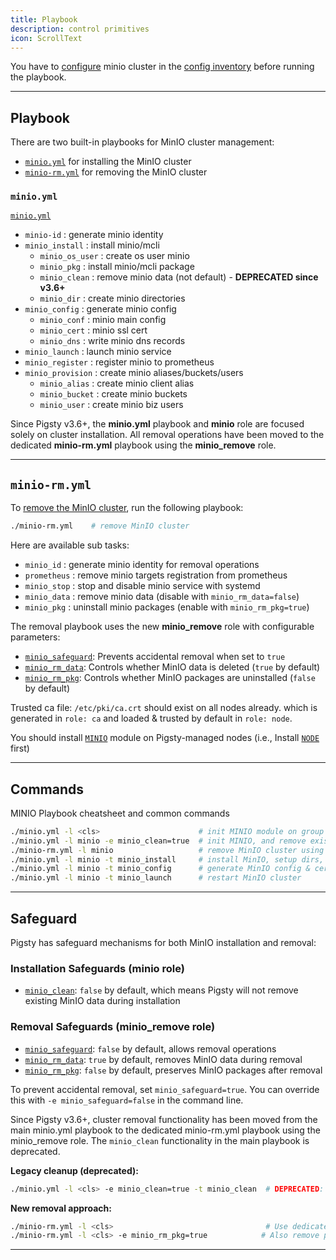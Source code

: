 ```yaml
---
title: Playbook
description: control primitives
icon: ScrollText
---
```


You have to [configure](/minio/config/) minio cluster in the [config inventory](/config/inventory) before running the playbook.

------

## Playbook

There are two built-in playbooks for MinIO cluster management:

- [`minio.yml`](/minio/playbook/#minioyml) for installing the MinIO cluster
- [`minio-rm.yml`](/minio/playbook/#minio-rmyml) for removing the MinIO cluster

### `minio.yml`

[`minio.yml`](https://github.com/pgsty/pigsty/blob/main/minio.yml)

- `minio-id` : generate minio identity
- `minio_install` : install minio/mcli
    - `minio_os_user` : create os user minio
    - `minio_pkg` : install minio/mcli package
    - `minio_clean` : remove minio data (not default) - **DEPRECATED since v3.6+**
    - `minio_dir` : create minio directories
- `minio_config` : generate minio config
    - `minio_conf` : minio main config
    - `minio_cert` : minio ssl cert
    - `minio_dns` : write minio dns records
- `minio_launch` : launch minio service
- `minio_register` : register minio to prometheus
- `minio_provision` : create minio aliases/buckets/users
    - `minio_alias` : create minio client alias
    - `minio_bucket` : create minio buckets
    - `minio_user` : create minio biz users

<Callout title="Architecture Change: Pigsty v3.6+" type="info">

Since Pigsty v3.6+, the **minio.yml** playbook and **minio** role are focused solely on cluster installation. All removal operations have been moved to the dedicated **minio-rm.yml** playbook using the **minio_remove** role.

</Callout>

------

## `minio-rm.yml`

To [remove the MinIO cluster](/minio/admin/#remove-cluster), run the following playbook:

```bash
./minio-rm.yml    # remove MinIO cluster
```

Here are available sub tasks:

- `minio_id` : generate minio identity for removal operations
- `prometheus` : remove minio targets registration from prometheus
- `minio_stop` : stop and disable minio service with systemd
- `minio_data` : remove minio data (disable with `minio_rm_data=false`)
- `minio_pkg` : uninstall minio packages (enable with `minio_rm_pkg=true`)

The removal playbook uses the new **minio_remove** role with configurable parameters:

- [`minio_safeguard`](/minio/param#minio_safeguard): Prevents accidental removal when set to `true`
- [`minio_rm_data`](/minio/param#minio_rm_data): Controls whether MinIO data is deleted (`true` by default)
- [`minio_rm_pkg`](/minio/param#minio_rm_pkg): Controls whether MinIO packages are uninstalled (`false` by default)



Trusted ca file: `/etc/pki/ca.crt` should exist on all nodes already. which is generated in `role: ca` and loaded & trusted by default in `role: node`.

You should install [`MINIO`](/minio/) module on Pigsty-managed nodes (i.e., Install [`NODE`](/node/) first)


------

## Commands

MINIO Playbook cheatsheet and common commands

```bash
./minio.yml -l <cls>                      # init MINIO module on group <cls>
./minio.yml -l minio -e minio_clean=true  # init MINIO, and remove existing MinIO & Data (DEPRECATED!)
./minio-rm.yml -l minio                   # remove MinIO cluster using dedicated removal playbook
./minio.yml -l minio -t minio_install     # install MinIO, setup dirs, without configure & launch
./minio.yml -l minio -t minio_config      # generate MinIO config & certs
./minio.yml -l minio -t minio_launch      # restart MinIO cluster
```

------

## Safeguard

Pigsty has safeguard mechanisms for both MinIO installation and removal:

### Installation Safeguards (minio role)

- [`minio_clean`](/minio/param#minio_clean): `false` by default, which means Pigsty will not remove existing MinIO data during installation

### Removal Safeguards (minio_remove role)

- [`minio_safeguard`](/minio/param#minio_safeguard): `false` by default, allows removal operations
- [`minio_rm_data`](/minio/param#minio_rm_data): `true` by default, removes MinIO data during removal
- [`minio_rm_pkg`](/minio/param#minio_rm_pkg): `false` by default, preserves MinIO packages after removal

To prevent accidental removal, set `minio_safeguard=true`. You can override this with `-e minio_safeguard=false` in the command line.

<Callout title="Important Change" type="warning">

Since Pigsty v3.6+, cluster removal functionality has been moved from the main minio.yml playbook to the dedicated minio-rm.yml playbook using the minio_remove role. The `minio_clean` functionality in the main playbook is deprecated.

</Callout>

**Legacy cleanup (deprecated):**

```bash
./minio.yml -l <cls> -e minio_clean=true -t minio_clean  # DEPRECATED: use minio-rm.yml instead
```

**New removal approach:**

```bash
./minio-rm.yml -l <cls>                                  # Use dedicated removal playbook
./minio-rm.yml -l <cls> -e minio_rm_pkg=true            # Also remove packages
```

------